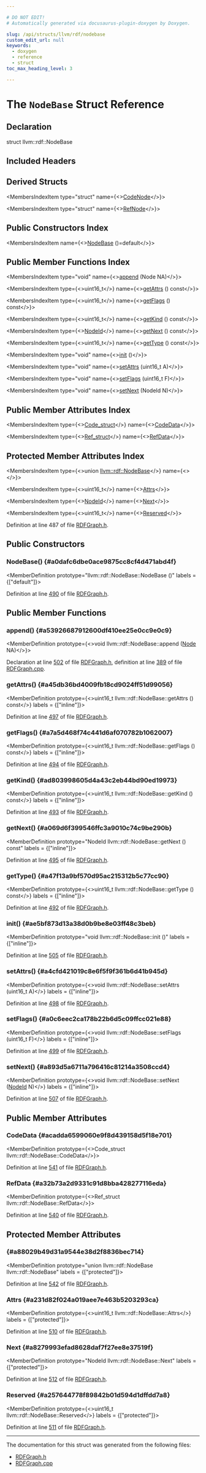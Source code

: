 ```yaml
---

# DO NOT EDIT!
# Automatically generated via docusaurus-plugin-doxygen by Doxygen.

slug: /api/structs/llvm/rdf/nodebase
custom_edit_url: null
keywords:
  - doxygen
  - reference
  - struct
toc_max_heading_level: 3

---
```





# The `NodeBase` Struct Reference

<DoxygenPage pluginConfig={pluginConfig}>



## Declaration

<CodeBlock>struct llvm::rdf::NodeBase</CodeBlock>

## Included Headers

<IncludesList>
<IncludesListItem
  filePath="llvm/CodeGen/RDFGraph.h"
  permalink="/docs/api/files/include/include/llvm/include/llvm/codegen/rdfgraph-h"
  isLocal="true" />
</IncludesList>

## Derived Structs

<MembersIndex>

<MembersIndexItem
  type="struct"
  name={<><a href="/docs/api/structs/llvm/rdf/codenode">CodeNode</a></>}>
</MembersIndexItem>

<MembersIndexItem
  type="struct"
  name={<><a href="/docs/api/structs/llvm/rdf/refnode">RefNode</a></>}>
</MembersIndexItem>

</MembersIndex>

## Public Constructors Index

<MembersIndex>

<MembersIndexItem
  name={<><a href="#a0dafc6dbe0ace9875cc8cf4d471abd4f">NodeBase</a> ()=default</>}>
</MembersIndexItem>

</MembersIndex>

## Public Member Functions Index

<MembersIndex>

<MembersIndexItem
  type="void"
  name={<><a href="#a53926687912600df410ee25e0cc9e0c9">append</a> (Node NA)</>}>
</MembersIndexItem>

<MembersIndexItem
  type={<>uint16&#95;t</>}
  name={<><a href="#a45db36bd4009fb18cd9024ff51d99056">getAttrs</a> () const</>}>
</MembersIndexItem>

<MembersIndexItem
  type={<>uint16&#95;t</>}
  name={<><a href="#a7a5d468f74c441d6af070782b1062007">getFlags</a> () const</>}>
</MembersIndexItem>

<MembersIndexItem
  type={<>uint16&#95;t</>}
  name={<><a href="#ad803998605d4a43c2eb44bd90ed19973">getKind</a> () const</>}>
</MembersIndexItem>

<MembersIndexItem
  type={<><a href="/docs/api/namespaces/llvm/rdf/#a9c5c1abf54c7f5aaf8add770214aba5d">NodeId</a></>}
  name={<><a href="#a069d6f399546ffc3a9010c74c9be290b">getNext</a> () const</>}>
</MembersIndexItem>

<MembersIndexItem
  type={<>uint16&#95;t</>}
  name={<><a href="#a47f13a9bf570d95ac215312b5c77cc90">getType</a> () const</>}>
</MembersIndexItem>

<MembersIndexItem
  type="void"
  name={<><a href="#ae5bf873d13a38d0b9be8e03ff48c3beb">init</a> ()</>}>
</MembersIndexItem>

<MembersIndexItem
  type="void"
  name={<><a href="#a4cfd421019c8e6f5f9f361b6d41b945d">setAttrs</a> (uint16&#95;t A)</>}>
</MembersIndexItem>

<MembersIndexItem
  type="void"
  name={<><a href="#a0c6eec2ca178b22b6d5c09ffcc021e88">setFlags</a> (uint16&#95;t F)</>}>
</MembersIndexItem>

<MembersIndexItem
  type="void"
  name={<><a href="#a893d5a6711a796416c81214a3508ccd4">setNext</a> (NodeId N)</>}>
</MembersIndexItem>

</MembersIndex>

## Public Member Attributes Index

<MembersIndex>

<MembersIndexItem
  type={<><a href="/docs/api/structs/llvm/rdf/nodebase/code-struct">Code&#95;struct</a></>}
  name={<><a href="#acadda6599060e9f8d439158d5f18e701">CodeData</a></>}>
</MembersIndexItem>

<MembersIndexItem
  type={<><a href="/docs/api/structs/llvm/rdf/nodebase/ref-struct">Ref&#95;struct</a></>}
  name={<><a href="#a32b73a2d9331c91d8bba428277116eda">RefData</a></>}>
</MembersIndexItem>

</MembersIndex>

## Protected Member Attributes Index

<MembersIndex>

<MembersIndexItem
  type={<>union <a href="/docs/api/structs/llvm/rdf/nodebase">llvm::rdf::NodeBase</a></>}
  name={<><a href="#a88029b49d31a9544e38d2f8836bec714"></a></>}>
</MembersIndexItem>

<MembersIndexItem
  type={<>uint16&#95;t</>}
  name={<><a href="#a231d82f024a019aee7e463b5203293ca">Attrs</a></>}>
</MembersIndexItem>

<MembersIndexItem
  type={<><a href="/docs/api/namespaces/llvm/rdf/#a9c5c1abf54c7f5aaf8add770214aba5d">NodeId</a></>}
  name={<><a href="#a8279993efad8628daf7f27ee8e37519f">Next</a></>}>
</MembersIndexItem>

<MembersIndexItem
  type={<>uint16&#95;t</>}
  name={<><a href="#a257644778f89842b01d594d1dffdd7a8">Reserved</a></>}>
</MembersIndexItem>

</MembersIndex>


Definition at line 487 of file <a href="/docs/api/files/include/include/llvm/include/llvm/codegen/rdfgraph-h">RDFGraph.h</a>.

<SectionDefinition>

## Public Constructors

### NodeBase() {#a0dafc6dbe0ace9875cc8cf4d471abd4f}

<MemberDefinition
  prototype="llvm::rdf::NodeBase::NodeBase ()"
  labels = {["default"]}>

Definition at line <a href="/docs/api/files/include/include/llvm/include/llvm/codegen/rdfgraph-h/#l00490">490</a> of file <a href="/docs/api/files/include/include/llvm/include/llvm/codegen/rdfgraph-h">RDFGraph.h</a>.
</MemberDefinition>

</SectionDefinition>

<SectionDefinition>

## Public Member Functions

### append() {#a53926687912600df410ee25e0cc9e0c9}

<MemberDefinition
  prototype={<>void llvm::rdf::NodeBase::append (<a href="/docs/api/namespaces/llvm/rdf/#ac54dd04d6e441d1b72195477e5bc1909">Node</a> NA)</>}>

Declaration at line <a href="/docs/api/files/include/include/llvm/include/llvm/codegen/rdfgraph-h/#l00502">502</a> of file <a href="/docs/api/files/include/include/llvm/include/llvm/codegen/rdfgraph-h">RDFGraph.h</a>, definition at line <a href="/docs/api/files/lib/lib/codegen/rdfgraph-cpp/#l00389">389</a> of file <a href="/docs/api/files/lib/lib/codegen/rdfgraph-cpp">RDFGraph.cpp</a>.
</MemberDefinition>

### getAttrs() {#a45db36bd4009fb18cd9024ff51d99056}

<MemberDefinition
  prototype={<>uint16&#95;t llvm::rdf::NodeBase::getAttrs () const</>}
  labels = {["inline"]}>

Definition at line <a href="/docs/api/files/include/include/llvm/include/llvm/codegen/rdfgraph-h/#l00497">497</a> of file <a href="/docs/api/files/include/include/llvm/include/llvm/codegen/rdfgraph-h">RDFGraph.h</a>.
</MemberDefinition>

### getFlags() {#a7a5d468f74c441d6af070782b1062007}

<MemberDefinition
  prototype={<>uint16&#95;t llvm::rdf::NodeBase::getFlags () const</>}
  labels = {["inline"]}>

Definition at line <a href="/docs/api/files/include/include/llvm/include/llvm/codegen/rdfgraph-h/#l00494">494</a> of file <a href="/docs/api/files/include/include/llvm/include/llvm/codegen/rdfgraph-h">RDFGraph.h</a>.
</MemberDefinition>

### getKind() {#ad803998605d4a43c2eb44bd90ed19973}

<MemberDefinition
  prototype={<>uint16&#95;t llvm::rdf::NodeBase::getKind () const</>}
  labels = {["inline"]}>

Definition at line <a href="/docs/api/files/include/include/llvm/include/llvm/codegen/rdfgraph-h/#l00493">493</a> of file <a href="/docs/api/files/include/include/llvm/include/llvm/codegen/rdfgraph-h">RDFGraph.h</a>.
</MemberDefinition>

### getNext() {#a069d6f399546ffc3a9010c74c9be290b}

<MemberDefinition
  prototype="NodeId llvm::rdf::NodeBase::getNext () const"
  labels = {["inline"]}>

Definition at line <a href="/docs/api/files/include/include/llvm/include/llvm/codegen/rdfgraph-h/#l00495">495</a> of file <a href="/docs/api/files/include/include/llvm/include/llvm/codegen/rdfgraph-h">RDFGraph.h</a>.
</MemberDefinition>

### getType() {#a47f13a9bf570d95ac215312b5c77cc90}

<MemberDefinition
  prototype={<>uint16&#95;t llvm::rdf::NodeBase::getType () const</>}
  labels = {["inline"]}>

Definition at line <a href="/docs/api/files/include/include/llvm/include/llvm/codegen/rdfgraph-h/#l00492">492</a> of file <a href="/docs/api/files/include/include/llvm/include/llvm/codegen/rdfgraph-h">RDFGraph.h</a>.
</MemberDefinition>

### init() {#ae5bf873d13a38d0b9be8e03ff48c3beb}

<MemberDefinition
  prototype="void llvm::rdf::NodeBase::init ()"
  labels = {["inline"]}>

Definition at line <a href="/docs/api/files/include/include/llvm/include/llvm/codegen/rdfgraph-h/#l00505">505</a> of file <a href="/docs/api/files/include/include/llvm/include/llvm/codegen/rdfgraph-h">RDFGraph.h</a>.
</MemberDefinition>

### setAttrs() {#a4cfd421019c8e6f5f9f361b6d41b945d}

<MemberDefinition
  prototype={<>void llvm::rdf::NodeBase::setAttrs (uint16&#95;t A)</>}
  labels = {["inline"]}>

Definition at line <a href="/docs/api/files/include/include/llvm/include/llvm/codegen/rdfgraph-h/#l00498">498</a> of file <a href="/docs/api/files/include/include/llvm/include/llvm/codegen/rdfgraph-h">RDFGraph.h</a>.
</MemberDefinition>

### setFlags() {#a0c6eec2ca178b22b6d5c09ffcc021e88}

<MemberDefinition
  prototype={<>void llvm::rdf::NodeBase::setFlags (uint16&#95;t F)</>}
  labels = {["inline"]}>

Definition at line <a href="/docs/api/files/include/include/llvm/include/llvm/codegen/rdfgraph-h/#l00499">499</a> of file <a href="/docs/api/files/include/include/llvm/include/llvm/codegen/rdfgraph-h">RDFGraph.h</a>.
</MemberDefinition>

### setNext() {#a893d5a6711a796416c81214a3508ccd4}

<MemberDefinition
  prototype={<>void llvm::rdf::NodeBase::setNext (<a href="/docs/api/namespaces/llvm/rdf/#a9c5c1abf54c7f5aaf8add770214aba5d">NodeId</a> N)</>}
  labels = {["inline"]}>

Definition at line <a href="/docs/api/files/include/include/llvm/include/llvm/codegen/rdfgraph-h/#l00507">507</a> of file <a href="/docs/api/files/include/include/llvm/include/llvm/codegen/rdfgraph-h">RDFGraph.h</a>.
</MemberDefinition>

</SectionDefinition>

<SectionDefinition>

## Public Member Attributes

### CodeData {#acadda6599060e9f8d439158d5f18e701}

<MemberDefinition
  prototype={<>Code&#95;struct llvm::rdf::NodeBase::CodeData</>}>

Definition at line <a href="/docs/api/files/include/include/llvm/include/llvm/codegen/rdfgraph-h/#l00541">541</a> of file <a href="/docs/api/files/include/include/llvm/include/llvm/codegen/rdfgraph-h">RDFGraph.h</a>.
</MemberDefinition>

### RefData {#a32b73a2d9331c91d8bba428277116eda}

<MemberDefinition
  prototype={<>Ref&#95;struct llvm::rdf::NodeBase::RefData</>}>

Definition at line <a href="/docs/api/files/include/include/llvm/include/llvm/codegen/rdfgraph-h/#l00540">540</a> of file <a href="/docs/api/files/include/include/llvm/include/llvm/codegen/rdfgraph-h">RDFGraph.h</a>.
</MemberDefinition>

</SectionDefinition>

<SectionDefinition>

## Protected Member Attributes

###  {#a88029b49d31a9544e38d2f8836bec714}

<MemberDefinition
  prototype="union llvm::rdf::NodeBase llvm::rdf::NodeBase"
  labels = {["protected"]}>

Definition at line <a href="/docs/api/files/include/include/llvm/include/llvm/codegen/rdfgraph-h/#l00542">542</a> of file <a href="/docs/api/files/include/include/llvm/include/llvm/codegen/rdfgraph-h">RDFGraph.h</a>.
</MemberDefinition>

### Attrs {#a231d82f024a019aee7e463b5203293ca}

<MemberDefinition
  prototype={<>uint16&#95;t llvm::rdf::NodeBase::Attrs</>}
  labels = {["protected"]}>

Definition at line <a href="/docs/api/files/include/include/llvm/include/llvm/codegen/rdfgraph-h/#l00510">510</a> of file <a href="/docs/api/files/include/include/llvm/include/llvm/codegen/rdfgraph-h">RDFGraph.h</a>.
</MemberDefinition>

### Next {#a8279993efad8628daf7f27ee8e37519f}

<MemberDefinition
  prototype="NodeId llvm::rdf::NodeBase::Next"
  labels = {["protected"]}>

Definition at line <a href="/docs/api/files/include/include/llvm/include/llvm/codegen/rdfgraph-h/#l00512">512</a> of file <a href="/docs/api/files/include/include/llvm/include/llvm/codegen/rdfgraph-h">RDFGraph.h</a>.
</MemberDefinition>

### Reserved {#a257644778f89842b01d594d1dffdd7a8}

<MemberDefinition
  prototype={<>uint16&#95;t llvm::rdf::NodeBase::Reserved</>}
  labels = {["protected"]}>

Definition at line <a href="/docs/api/files/include/include/llvm/include/llvm/codegen/rdfgraph-h/#l00511">511</a> of file <a href="/docs/api/files/include/include/llvm/include/llvm/codegen/rdfgraph-h">RDFGraph.h</a>.
</MemberDefinition>

</SectionDefinition>

<hr/>

The documentation for this struct was generated from the following files:

<ul>
<li><a href="/docs/api/files/include/include/llvm/include/llvm/codegen/rdfgraph-h">RDFGraph.h</a></li>
<li><a href="/docs/api/files/lib/lib/codegen/rdfgraph-cpp">RDFGraph.cpp</a></li>
</ul>

</DoxygenPage>
